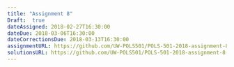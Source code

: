 ```yaml
---
title: "Assignment 8"
Draft:  true
dateAssigned: 2018-02-27T16:30:00
dateDue: 2018-03-06T16:30:00
dateCorrectionsDue: 2018-03-13T16:30:00
assignmentURL: https://github.com/UW-POLS501/POLS-501-2018-assignment-8
solutionsURL: https://github.com/UW-POLS501/POLS-501-2018-assignment-8-solutions
---
```

